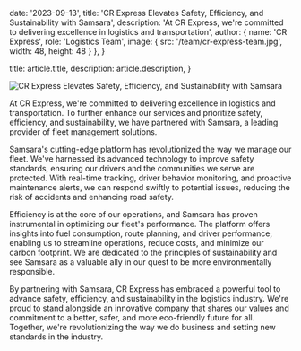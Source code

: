   date: '2023-09-13',
  title: 'CR Express Elevates Safety, Efficiency, and Sustainability with Samsara',
  description: 'At CR Express, we\'re committed to delivering excellence in logistics and transportation',
  author: {
    name: 'CR Express',
    role: 'Logistics Team',
    image: { src: '/team/cr-express-team.jpg', width: 48, height: 48 }
  },
}

  title: article.title,
  description: article.description,
}

![CR Express Elevates Safety, Efficiency, and Sustainability with Samsara](https://crexpressinc.com/wp-content/uploads/2023/09/sa.png)

At CR Express, we're committed to delivering excellence in logistics and transportation. To further enhance our services and prioritize safety, efficiency, and sustainability, we have partnered with Samsara, a leading provider of fleet management solutions.

Samsara's cutting-edge platform has revolutionized the way we manage our fleet. We've harnessed its advanced technology to improve safety standards, ensuring our drivers and the communities we serve are protected. With real-time tracking, driver behavior monitoring, and proactive maintenance alerts, we can respond swiftly to potential issues, reducing the risk of accidents and enhancing road safety.

Efficiency is at the core of our operations, and Samsara has proven instrumental in optimizing our fleet's performance. The platform offers insights into fuel consumption, route planning, and driver performance, enabling us to streamline operations, reduce costs, and minimize our carbon footprint. We are dedicated to the principles of sustainability and see Samsara as a valuable ally in our quest to be more environmentally responsible.

By partnering with Samsara, CR Express has embraced a powerful tool to advance safety, efficiency, and sustainability in the logistics industry. We're proud to stand alongside an innovative company that shares our values and commitment to a better, safer, and more eco-friendly future for all. Together, we're revolutionizing the way we do business and setting new standards in the industry.
